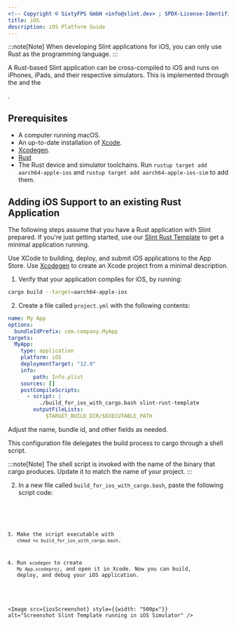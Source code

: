 ```yaml
---
<!-- Copyright © SixtyFPS GmbH <info@slint.dev> ; SPDX-License-Identifier: MIT -->
title: iOS
description: iOS Platform Guide
---
```



:::note[Note]
When developing Slint applications for iOS, you can only use Rust as the programming language.
:::

A Rust-based Slint application can be cross-compiled to iOS and runs on iPhones, iPads, and their
respective simulators. This is implemented through the <Link type="WinitBackend" label="Winit backend" /> and the
<Link type="skia_renderer" label="Skia Renderer" />.

## Prerequisites

 * A computer running macOS.
 * An up-to-date installation of [Xcode](https://developer.apple.com/xcode/).
 * [Xcodegen](https://github.com/yonaskolb/XcodeGen?tab=readme-ov-file#installing).
 * [Rust](https://rustup.rs)
 * The Rust device and simulator toolchains. Run `rustup target add aarch64-apple-ios` and `rustup target add aarch64-apple-ios-sim`
   to add them.

## Adding iOS Support to an existing Rust Application

The following steps assume that you have a Rust application with Slint prepared. If you're just getting started, use our [Slint Rust Template](https://github.com/slint-ui/slint-rust-template)
to get a minimal application running.

Use XCode to building, deploy, and submit iOS applications to the App Store.
Use [Xcodegen](https://github.com/yonaskolb/XcodeGen) to create an Xcode project from a minimal description.

1. Verify that your application compiles for iOS, by running:

```bash
cargo build --target=aarch64-apple-ios
```

2. Create a file called `project.yml` with the following contents:

```yml
name: My App
options:
  bundleIdPrefix: com.company.MyApp
targets:
  MyApp:
    type: application
    platform: iOS
    deploymentTarget: "12.0"
    info:
        path: Info.plist
    sources: []
    postCompileScripts:
      - script: |
          ./build_for_ios_with_cargo.bash slint-rust-template
        outputFileLists:
            $TARGET_BUILD_DIR/$EXECUTABLE_PATH
```

Adjust the name, bundle id, and other fields as needed.

This configuration file delegates the build process to cargo through a shell script.

:::note[Note]
The shell script is invoked with the name of the binary that cargo produces. Update it to match the name of your project.
:::

2. In a new file called `build_for_ios_with_cargo.bash`, paste the following script code:


<Code code={scriptContent} lang="bash" />

3. Make the script executable with `chmod +x build_for_ios_with_cargo.bash`.

4. Run `xcodegen` to create `My App.xcodeproj`, and open it in Xcode. Now you can build, deploy, and debug your iOS application.


<Image src={iosScreenshot} style={{width: "500px"}} alt="Screenshot Slint Template running in iOS Simulator"  />
